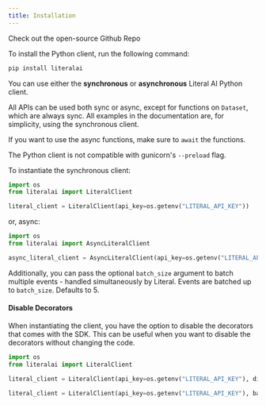 ```yaml
---
title: Installation
---
```


<Card title="Open Source SDK" icon="github" color="#FF0581" href="https://github.com/Chainlit/literalai-python">
  Check out the open-source Github Repo
</Card>


To install the Python client, run the following command:

```bash
pip install literalai
```

You can use either the **synchronous** or **asynchronous** Literal AI Python client.  

All APIs can be used both sync or async, except for functions on `Dataset`, which are always sync. All examples in the documentation are, for simplicity, using the synchronous client.

If you want to use the async functions, make sure to `await` the functions.  

<Warning>The Python client is not compatible with gunicorn's `--preload` flag.</Warning>

To instantiate the synchronous client:

```python
import os
from literalai import LiteralClient

literal_client = LiteralClient(api_key=os.getenv("LITERAL_API_KEY")) 
```

or, async:

```python
import os
from literalai import AsyncLiteralClient

async_literal_client = AsyncLiteralClient(api_key=os.getenv("LITERAL_API_KEY")) 
```

Additionally, you can pass the optional `batch_size` argument to batch multiple events - handled simultaneously by Literal. 
Events are batched up to `batch_size`. Defaults to 5.

#### Disable Decorators

When instantiating the client, you have the option to disable the decorators that comes with the SDK. This can be useful when you want to disable the decorators without changing the code. 

```python
import os
from literalai import LiteralClient

literal_client = LiteralClient(api_key=os.getenv("LITERAL_API_KEY"), disabled=True) # Disable decorators

literal_client = LiteralClient(api_key=os.getenv("LITERAL_API_KEY"), batch_size=5) # Batch events
```
